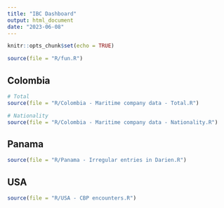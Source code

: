 ```yaml
---
title: "IBC Dashboard"
output: html_document
date: "2023-06-08"
---
```


```r
knitr::opts_chunk$set(echo = TRUE)

source(file = "R/fun.R")
```


## Colombia

```r

# Total
source(file = "R/Colombia - Maritime company data - Total.R")

# Nationality
source(file = "R/Colombia - Maritime company data - Nationality.R")

```


## Panama

```r
source(file = "R/Panama - Irregular entries in Darien.R")
```


## USA

```r
source(file = "R/USA - CBP encounters.R")
```


<!-- rsconnect::writeManifest(appPrimaryDoc = "report.rmd") -->